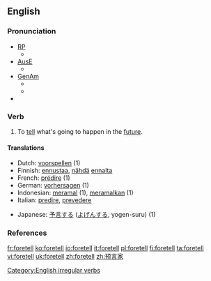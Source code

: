 ==English==

===Pronunciation===
*[[RP]]
**{{IPA|/'fɔː.tεl/}}
*[[Australian English|AusE]]
**{{IPA|/'foː.tel/}}
*[[GenAm]]
**{{IPA|/'fɔːr.tεl/}}
**{{audio|en-us-foretell.ogg|Audio (US)}}
*{{rhymes|ɛl}}

===Verb===
{{en-verb|foretells|foretelling|foretold}}

# To [[tell]] what's going to happen in the [[future]].

====Translations====
{{top}}
*Dutch: [[voorspellen]] (1)
*Finnish: [[ennustaa]], [[nähdä]] [[ennalta]]
*French: [[prédire]] (1)
*German: [[vorhersagen]] (1)
*Indonesian: [[ramal|meramal]] (1), [[ramal|meramalkan]] (1)
*Italian: [[predire]], [[prevedere]]
{{mid}}
*Japanese: [[予言]]する ([[よげん]]する, yogen-suru) (1)
{{bottom}}

===References===
{{R:Century 1911}}
{{R:Webster 1913}}

[[Category:English irregular verbs]]

[[fr:foretell]]
[[ko:foretell]]
[[io:foretell]]
[[it:foretell]]
[[pl:foretell]]
[[fi:foretell]]
[[ta:foretell]]
[[vi:foretell]]
[[uk:foretell]]
[[zh:foretell]]
[[zh:预言家]]